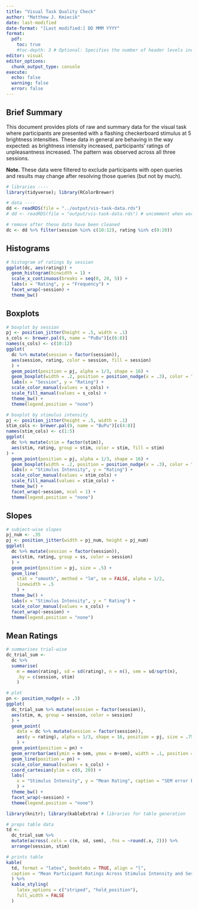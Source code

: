 ```yaml
---
title: "Visual Task Quality Check"
author: "Matthew J. Kmiecik"
date: last-modified
date-format: "[Last modified:] DD MMM YYYY"
format:
  pdf:
    toc: true
    #toc-depth: 3 # Optional: Specifies the number of header levels included
editor: visual
editor_options: 
  chunk_output_type: console
execute:
  echo: false
  warning: false
  error: false
---
```


## Brief Summary

This document provides plots of raw and summary data for the visual task where participants are presented with a flashing checkerboard stimulus at 5 brightness intensities. These data in general are behaving in the way expected: as brightness intensity increased, participants' ratings of unpleasantness increased. The pattern was observed across all three sessions.

**Note.** These data were filtered to exclude participants with open queries and results may change after resolving those queries (but not by much). 

```r
# libraries ----
library(tidyverse); library(RColorBrewer)

# data ----
dd <- readRDS(file = "../output/vis-task-data.rds")
# dd <- readRDS(file = "output/vis-task-data.rds") # uncomment when working in doc

# remove after these data have been cleaned
dc <- dd %>% filter(session %in% c(10:12), rating %in% c(0:20)) 
```

## Histograms

```r
# histogram of ratings by session
ggplot(dc, aes(rating)) + 
  geom_histogram(binwidth = 1) +
  scale_x_continuous(breaks = seq(0, 20, 5)) +
  labs(x = "Rating", y = "Frequency") +
  facet_wrap(~session) + 
  theme_bw()
```

## Boxplots

```r
# boxplot by session
pj <- position_jitter(height = .5, width = .1)
s_cols <- brewer.pal(9, name = "PuBu")[c(6:8)]
names(s_cols) <- c(10:12)
ggplot(
  dc %>% mutate(session = factor(session)), 
  aes(session, rating, color = session, fill = session)
  ) + 
  geom_point(position = pj, alpha = 1/3, shape = 16) +
  geom_boxplot(width = .2, position = position_nudge(x = .3), color = "black") +
  labs(x = "Session", y = "Rating") +
  scale_color_manual(values = s_cols) +
  scale_fill_manual(values = s_cols) +
  theme_bw() +
  theme(legend.position = "none")
```

```r
# boxplot by stimulus intensity
pj <- position_jitter(height = .5, width = .1)
stim_cols <- brewer.pal(9, name = "BuPu")[c(4:8)]
names(stim_cols) <- c(1:5)
ggplot(
  dc %>% mutate(stim = factor(stim)), 
  aes(stim, rating, group = stim, color = stim, fill = stim)
) + 
  geom_point(position = pj, alpha = 1/3, shape = 16) +
  geom_boxplot(width = .2, position = position_nudge(x = .3), color = "black") +
  labs(x = "Stimulus Intensity", y = "Rating") +
  scale_color_manual(values = stim_cols) +
  scale_fill_manual(values = stim_cols) +
  theme_bw() +
  facet_wrap(~session, ncol = 1) +
  theme(legend.position = "none")
```

## Slopes

```r
# subject-wise slopes
pj_num <- .35
pj <- position_jitter(width = pj_num, height = pj_num)
ggplot(
  dc %>% mutate(session = factor(session)), 
  aes(stim, rating, group = ss, color = session)
  ) + 
  geom_point(position = pj, size = .5) +
  geom_line(
    stat = "smooth", method = "lm", se = FALSE, alpha = 1/2, 
    linewidth = .5
    ) +
  theme_bw() +
  labs(x = "Stimulus Intensity", y = " Rating") +
  scale_color_manual(values = s_cols) +
  facet_wrap(~session) +
  theme(legend.position = "none")
```

## Mean Ratings

```r
# summarises trial-wise
dc_trial_sum <- 
  dc %>% 
  summarise(
    m = mean(rating), sd = sd(rating), n = n(), sem = sd/sqrt(n), 
    .by = c(session, stim)
    )

# plot
pn <- position_nudge(x = .3)
ggplot(
  dc_trial_sum %>% mutate(session = factor(session)), 
  aes(stim, m, group = session, color = session)
  ) +
  geom_point(
    data = dc %>% mutate(session = factor(session)), 
    aes(y = rating), alpha = 1/3, shape = 16, position = pj, size = .75
    ) +
  geom_point(position = pn) +
  geom_errorbar(aes(ymin = m-sem, ymax = m+sem), width = .1, position = pn) +
  geom_line(position = pn) +
  scale_color_manual(values = s_cols) +
  coord_cartesian(ylim = c(0, 20)) +
  labs(
    x = "Stimulus Intensity", y = "Mean Rating", caption = "SEM error bars."
    ) +
  theme_bw() +
  facet_wrap(~session) +
  theme(legend.position = "none")
```


```r
library(knitr); library(kableExtra) # libraries for table generation

# preps table data
td <- 
  dc_trial_sum %>% 
  mutate(across(.cols = c(m, sd, sem), .fns = ~round(.x, 2))) %>%
  arrange(session, stim)

# prints table
kable(
  td, format = "latex", booktabs = TRUE, align = "l",
  caption = "Mean Participant Ratings Across Stimulus Intensity and Session"
  ) %>%
  kable_styling(
    latex_options = c("striped", "hold_position"),
    full_width = FALSE
  )
```

